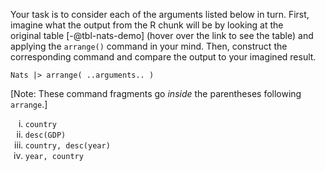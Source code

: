 ::: {.callout-tip #lck-5-201 collapse=true}

Your task is to consider each of the arguments listed below in turn. First, imagine what the output from the R chunk will be by looking at the original table  [-@tbl-nats-demo] (hover over the link to see the table) and applying the `arrange()` command in your mind. Then, construct the corresponding command and compare the output to your imagined result.

```webr-r
Nats |> arrange( ..arguments.. )
```

[Note: These command fragments go *inside* the parentheses following `arrange`.]

i. `country`
#. `desc(GDP)`
#. `country, desc(year)`
#. `year, country`

:::

